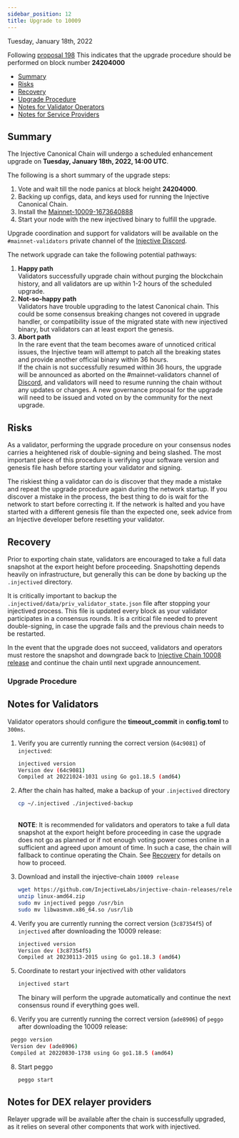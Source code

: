 ```yaml
---
sidebar_position: 12
title: Upgrade to 10009
---
```


Tuesday, January 18th, 2022

Following [proposal 198](https://injhub.com/proposals/198/) This indicates that the upgrade procedure should be performed on block number **24204000**

* [Summary](#summary)
* [Risks](#risks)
* [Recovery](#recovery)
* [Upgrade Procedure](#upgrade-procedure)
* [Notes for Validator Operators](#notes-for-validator-operators)
* [Notes for Service Providers](#notes-for-dex-relayer-providers)

## Summary

The Injective Canonical Chain will undergo a scheduled enhancement upgrade on **Tuesday, January 18th, 2022, 14:00 UTC**.

The following is a short summary of the upgrade steps:

1. Vote and wait till the node panics at block height **24204000**.
2. Backing up configs, data, and keys used for running the Injective Canonical Chain.
3. Install the [Mainnet-10009-1673640888](https://github.com/InjectiveLabs/injective-chain-releases/releases/tag/v1.9.0-1673640888)
4. Start your node with the new injectived binary to fulfill the upgrade.

Upgrade coordination and support for validators will be available on the `#mainnet-validators` private channel of the [Injective Discord](https://discord.gg/injective).

The network upgrade can take the following potential pathways:

1. **Happy path**\
   Validators successfully upgrade chain without purging the blockchain history, and all validators are up within 1-2 hours of the scheduled upgrade.
2. **Not-so-happy path**\
   Validators have trouble upgrading to the latest Canonical chain. This could be some consensus breaking changes not covered in upgrade handler, or compatibility issue of the migrated state with new injectived binary, but validators can at least export the genesis.
3. **Abort path**\
   In the rare event that the team becomes aware of unnoticed critical issues, the Injective team will attempt to patch all the breaking states and provide another official binary within 36 hours.\
   If the chain is not successfully resumed within 36 hours, the upgrade will be announced as aborted on the #mainnet-validators channel of [Discord](https://discord.gg/injective), and validators will need to resume running the chain without any updates or changes. A new governance proposal for the upgrade will need to be issued and voted on by the community for the next upgrade.

## Risks

As a validator, performing the upgrade procedure on your consensus nodes carries a heightened risk of double-signing and being slashed. The most important piece of this procedure is verifying your software version and genesis file hash before starting your validator and signing.

The riskiest thing a validator can do is discover that they made a mistake and repeat the upgrade procedure again during the network startup. If you discover a mistake in the process, the best thing to do is wait for the network to start before correcting it. If the network is halted and you have started with a different genesis file than the expected one, seek advice from an Injective developer before resetting your validator.

## Recovery

Prior to exporting chain state, validators are encouraged to take a full data snapshot at the export height before proceeding. Snapshotting depends heavily on infrastructure, but generally this can be done by backing up the `.injectived` directory.

It is critically important to backup the `.injectived/data/priv_validator_state.json` file after stopping your injectived process. This file is updated every block as your validator participates in a consensus rounds. It is a critical file needed to prevent double-signing, in case the upgrade fails and the previous chain needs to be restarted.

In the event that the upgrade does not succeed, validators and operators must restore the snapshot and downgrade back to [Injective Chain 10008 release](https://github.com/InjectiveLabs/injective-chain-releases/releases/tag/v1.8.0-1668679102) and continue the chain until next upgrade announcement.

### Upgrade Procedure

## Notes for Validators

Validator operators should configure the **timeout_commit** in **config.toml** to `300ms`.

1.  Verify you are currently running the correct version (`64c9081`) of `injectived`:

    ```bash
    injectived version
    Version dev (64c9081)
    Compiled at 20221024-1031 using Go go1.18.5 (amd64)
    ```
2.  After the chain has halted, make a backup of your `.injectived` directory

    ```bash
    cp ~/.injectived ./injectived-backup
    ```

    \
    **NOTE**: It is recommended for validators and operators to take a full data snapshot at the export height before proceeding in case the upgrade does not go as planned or if not enough voting power comes online in a sufficient and agreed upon amount of time. In such a case, the chain will fallback to continue operating the Chain. See [Recovery](#recovery) for details on how to proceed.
3.  Download and install the injective-chain `10009 release`

    ```bash
    wget https://github.com/InjectiveLabs/injective-chain-releases/releases/download/v1.9.0-1673640888/linux-amd64.zip
    unzip linux-amd64.zip
    sudo mv injectived peggo /usr/bin
    sudo mv libwasmvm.x86_64.so /usr/lib
    ```
4.  Verify you are currently running the correct version (`3c87354f5`) of `injectived` after downloading the 10009 release:

    ```bash
    injectived version
    Version dev (3c87354f5)
    Compiled at 20230113-2015 using Go go1.18.3 (amd64)
    ```
5.  Coordinate to restart your injectived with other validators

    ```bash
    injectived start
    ```

    The binary will perform the upgrade automatically and continue the next consensus round if everything goes well.
6. Verify you are currently running the correct version (`ade8906`) of `peggo` after downloading the 10009 release:

```bash
 peggo version
 Version dev (ade8906)
 Compiled at 20220830-1738 using Go go1.18.5 (amd64)
```

8.  Start peggo

    ```bash
    peggo start
    ```

## Notes for DEX relayer providers

Relayer upgrade will be available after the chain is successfully upgraded, as it relies on several other components that work with injectived.
